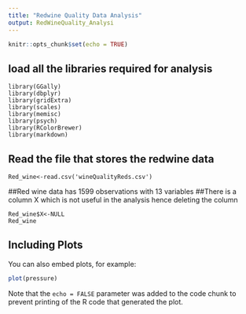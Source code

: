 ```yaml
---
title: "Redwine Quality Data Analysis"
output: RedWineQuality_Analysi
---
```


```r
knitr::opts_chunk$set(echo = TRUE)
```
## load all the libraries required for analysis

``` library(ggplot2)
library(GGally)
library(dbplyr)
library(gridExtra)
library(scales)
library(memisc)
library(psych)
library(RColorBrewer)
library(markdown)
```

## Read the file that stores the redwine data
``` 
Red_wine<-read.csv('wineQualityReds.csv')
```
##Red wine data has 1599 observations with 13 variables
##There is a column X which is not useful in the analysis hence deleting the column

```
Red_wine$X<-NULL
Red_wine
```

## Including Plots

You can also embed plots, for example:

```r
plot(pressure)
```

Note that the `echo = FALSE` parameter was added to the code chunk to prevent printing of the R code that generated the plot.
